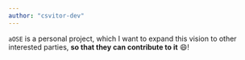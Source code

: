 ```yaml
---
author: "csvitor-dev"
---
```


`aOSE` is a personal project, which I want to expand this vision to other interested parties, **so that they can
contribute to it** 😄!
